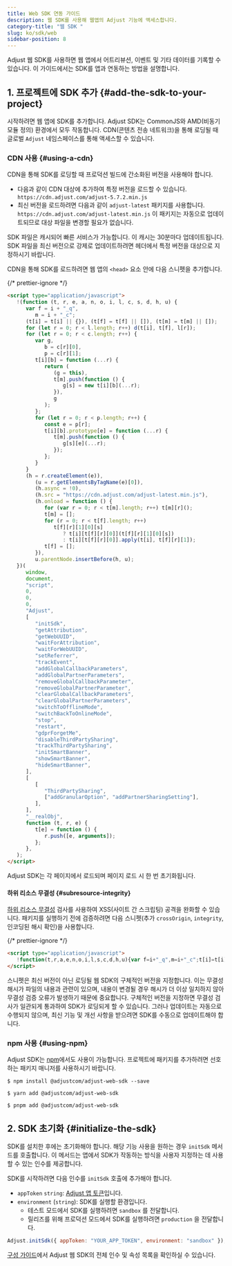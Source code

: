 ```yaml
---
title: Web SDK 연동 가이드
description: 웹 SDK를 사용해 웹앱의 Adjust 기능에 액세스합니다.
category-title: "웹 SDK "
slug: ko/sdk/web
sidebar-position: 8
---
```


Adjust 웹 SDK를 사용하면 웹 앱에서 어트리뷰션, 이벤트 및 기타 데이터를 기록할 수 있습니다. 이 가이드에서는 SDK를 앱과 연동하는 방법을 설명합니다.

## 1\. 프로젝트에 SDK 추가 {#add-the-sdk-to-your-project}

시작하려면 웹 앱에 SDK를 추가합니다. Adjust SDK는 CommonJS와 AMD\(비동기 모듈 정의\) 환경에서 모두 작동합니다. CDN\(콘텐츠 전송 네트워크\)을 통해 로딩될 때 글로벌 `Adjust` 네임스페이스를 통해 액세스할 수 있습니다.

### CDN 사용 {#using-a-cdn}

CDN을 통해 SDK를 로딩할 때 프로덕션 빌드에 간소화된 버전을 사용해야 합니다.

- 다음과 같이 CDN 대상에 추가하여 특정 버전을 로드할 수 있습니다. `https://cdn.adjust.com/adjust-5.7.2.min.js`
- 최신 버전을 로드하려면 다음과 같이 `adjust-latest` 패키지를 사용합니다. `https://cdn.adjust.com/adjust-latest.min.js` 이 패키지는 자동으로 업데이트되므로 대상 파일을 변경할 필요가 없습니다.

<Callout type="tip">

SDK 파일은 캐시되어 빠른 서비스가 가능합니다. 이 캐시는 30분마다 업데이트됩니다. SDK 파일을 최신 버전으로 강제로 업데이트하려면 헤더에서 특정 버전을 대상으로 지정하시기 바랍니다.

</Callout>

CDN을 통해 SDK를 로드하려면 웹 앱의 `<head>` 요소 안에 다음 스니펫을 추가합니다.

\{/\* prettier\-ignore \*/\}

```html
<script type="application/javascript">
   !(function (t, r, e, a, n, o, i, l, c, s, d, h, u) {
      var f = i + "_q",
         m = i + "_c";
      (t[i] = t[i] || {}), (t[f] = t[f] || []), (t[m] = t[m] || []);
      for (let r = 0; r < l.length; r++) d(t[i], t[f], l[r]);
      for (let r = 0; r < c.length; r++) {
         var g,
            b = c[r][0],
            p = c[r][1];
         t[i][b] = function (...r) {
            return (
               (g = this),
               t[m].push(function () {
                  g[s] = new t[i][b](...r);
               }),
               g
            );
         };
         for (let r = 0; r < p.length; r++) {
            const e = p[r];
            t[i][b].prototype[e] = function (...r) {
               t[m].push(function () {
                  g[s][e](...r);
               });
            };
         }
      }
      (h = r.createElement(e)),
         (u = r.getElementsByTagName(e)[0]),
         (h.async = !0),
         (h.src = "https://cdn.adjust.com/adjust-latest.min.js"),
         (h.onload = function () {
            for (var r = 0; r < t[m].length; r++) t[m][r]();
            t[m] = [];
            for (r = 0; r < t[f].length; r++)
               t[f][r][1][0][s]
                  ? t[i][t[f][r][0]](t[f][r][1][0][s])
                  : t[i][t[f][r][0]].apply(t[i], t[f][r][1]);
            t[f] = [];
         }),
         u.parentNode.insertBefore(h, u);
   })(
      window,
      document,
      "script",
      0,
      0,
      0,
      "Adjust",
      [
         "initSdk",
         "getAttribution",
         "getWebUUID",
         "waitForAttribution",
         "waitForWebUUID",
         "setReferrer",
         "trackEvent",
         "addGlobalCallbackParameters",
         "addGlobalPartnerParameters",
         "removeGlobalCallbackParameter",
         "removeGlobalPartnerParameter",
         "clearGlobalCallbackParameters",
         "clearGlobalPartnerParameters",
         "switchToOfflineMode",
         "switchBackToOnlineMode",
         "stop",
         "restart",
         "gdprForgetMe",
         "disableThirdPartySharing",
         "trackThirdPartySharing",
         "initSmartBanner",
         "showSmartBanner",
         "hideSmartBanner",
      ],
      [
         [
            "ThirdPartySharing",
            ["addGranularOption", "addPartnerSharingSetting"],
         ],
      ],
      "__realObj",
      function (t, r, e) {
         t[e] = function () {
            r.push([e, arguments]);
         };
      },
   );
</script>
```

Adjust SDK는 각 페이지에서 로드되며 페이지 로드 시 한 번 초기화됩니다.

#### 하위 리소스 무결성 {#subresource-integrity}

[하위 리소스 무결성](https://developer.mozilla.org/en-US/docs/Web/Security/Subresource_Integrity) 검사를 사용하여 XSS\(사이트 간 스크립팅\) 공격을 완화할 수 있습니다. 패키지를 실행하기 전에 검증하려면 다음 스니펫\(추가 `crossOrigin`, `integrity`, 인코딩된 해시 확인\)을 사용합니다.

{/* prettier-ignore */}
```html
<script type="application/javascript">
   !function(t,r,a,e,n,o,i,l,s,c,d,h,u){var f=i+"_q",m=i+"_c";t[i]=t[i]||{},t[f]=t[f]||[],t[m]=t[m]||[];for(let r=0;r<l.length;r++)d(t[i],t[f],l[r]);for(let r=0;r<s.length;r++){var g,b=s[r][0],p=s[r][1];t[i][b]=function(...r){return g=this,t[m].push((function(){g[c]=new t[i][b](...r)})),g};for(let r=0;r<p.length;r++){const a=p[r];t[i][b].prototype[a]=function(...r){t[m].push((function(){g[c][a](...r)}))}}}h=r.createElement(a),u=r.getElementsByTagName(a)[0],h.async=!0,h.src="https://cdn.adjust.com/adjust-5.7.2.min.js",o&&(h.crossOrigin="anonymous",h.integrity=o),h.onload=function(){for(var r=0;r<t[m].length;r++)t[m][r]();t[m]=[];for(r=0;r<t[f].length;r++)t[f][r][1][0][c]?t[i][t[f][r][0]](t[f][r][1][0][c]):t[i][t[f][r][0]].apply(t[i],t[f][r][1]);t[f]=[]},u.parentNode.insertBefore(h,u)}(window,document,"script",0,0,"sha384-3BJePftWPBpqzii4G4Z1wjO/OaXCIpqAZ/4hbIB8KGBvrmSwZQLUflAaqRa2poWO","Adjust",["initSdk","getAttribution","getWebUUID","waitForAttribution","waitForWebUUID","setReferrer","trackEvent","addGlobalCallbackParameters","addGlobalPartnerParameters","removeGlobalCallbackParameter","removeGlobalPartnerParameter","clearGlobalCallbackParameters","clearGlobalPartnerParameters","switchToOfflineMode","switchBackToOnlineMode","stop","restart","gdprForgetMe","disableThirdPartySharing","trackThirdPartySharing","initSmartBanner","showSmartBanner","hideSmartBanner"],[["ThirdPartySharing",["addGranularOption","addPartnerSharingSetting"]]],"__realObj",(function(t,r,a){t[a]=function(){r.push([a,arguments])}}));hirdPartySharing",["addGranularOption","addPartnerSharingSetting"]]],"__realObj",(function(t,r,e){t[e]=function(){r.push([e,arguments])}}));
</script>
```

<Callout type="note">

스니펫은 최신 버전이 아닌 로딩될 웹 SDK의 구체적인 버전을 지정합니다. 이는 무결성 해시가 파일의 내용과 관련이 있으며, 내용이 변경될 경우 해시가 더 이상 일치하지 않아 무결성 검증 오류가 발생하기 때문에 중요합니다. 구체적인 버전을 지정하면 무결성 검사가 일관되게 통과하여 SDK가 로딩되게 할 수 있습니다. 그러나 업데이트는 자동으로 수행되지 않으며, 최신 기능 및 개선 사항을 받으려면 SDK를 수동으로 업데이트해야 합니다.

</Callout>

### npm 사용 {#using-npm}

Adjust SDK는 [npm](https://www.npmjs.com/package/@adjustcom/adjust-web-sdk)에서도 사용이 가능합니다. 프로젝트에 패키지를 추가하려면 선호하는 패키지 매니저를 사용하시기 바랍니다.

<Tabs>
<Tab title="npm" sync="npm">

```console
$ npm install @adjustcom/adjust-web-sdk --save
```

</Tab>
<Tab title="Yarn" sync="yarn">

```console
$ yarn add @adjustcom/adjust-web-sdk
```

</Tab>
<Tab title="pnpm" sync="pnpm">

```console
$ pnpm add @adjustcom/adjust-web-sdk
```

</Tab>
</Tabs>

## 2\. SDK 초기화 {#initialize-the-sdk}

SDK를 설치한 후에는 초기화해야 합니다. 해당 기능 사용을 원하는 경우 `initSdk` 메서드를 호출합니다. 이 메서드는 앱에서 SDK가 작동하는 방식을 사용자 지정하는 데 사용할 수 있는 인수를 제공합니다.

SDK를 시작하려면 다음 인수를 `initSdk` 호출에 추가해야 합니다.

- `appToken` `string`: [Adjust 앱 토큰](https://help.adjust.com/ko/article/app-token-and-reporting-currency#view-your-app-details)입니다.
- `environment` \(`string`\): SDK를 실행할 환경입니다.
   - 테스트 모드에서 SDK를 실행하려면 `sandbox` 를 전달합니다.
   - 릴리즈를 위해 프로덕션 모드에서 SDK를 실행하려면 `production` 을 전달합니다.

```js
Adjust.initSdk({ appToken: "YOUR_APP_TOKEN", environment: "sandbox" });
```

<Callout type="seealso">

[구성 가이드](/ko/sdk/web/configuration)에서 Adjust 웹 SDK의 전체 인수 및 속성 목록을 확인하실 수 있습니다.

</Callout>
